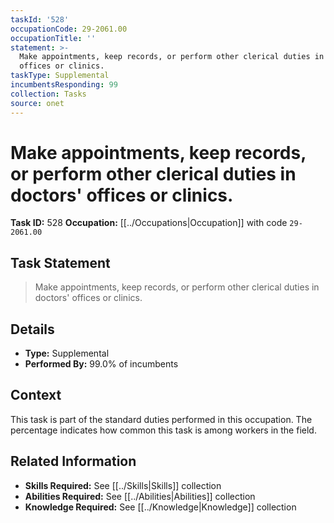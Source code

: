 ```yaml
---
taskId: '528'
occupationCode: 29-2061.00
occupationTitle: ''
statement: >-
  Make appointments, keep records, or perform other clerical duties in doctors'
  offices or clinics.
taskType: Supplemental
incumbentsResponding: 99
collection: Tasks
source: onet
---
```

# Make appointments, keep records, or perform other clerical duties in doctors' offices or clinics.

**Task ID:** 528
**Occupation:** [[../Occupations|Occupation]] with code `29-2061.00`

## Task Statement

> Make appointments, keep records, or perform other clerical duties in doctors' offices or clinics.

## Details

- **Type:** Supplemental
- **Performed By:** 99.0% of incumbents

## Context

This task is part of the standard duties performed in this occupation. The percentage indicates how common this task is among workers in the field.

## Related Information

- **Skills Required:** See [[../Skills|Skills]] collection
- **Abilities Required:** See [[../Abilities|Abilities]] collection
- **Knowledge Required:** See [[../Knowledge|Knowledge]] collection

